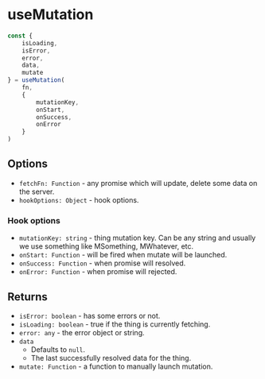 
<Meta title="API Reference/useMutation" />

# useMutation


```js
const {
    isLoading,
    isError,
    error,
    data,
    mutate
} = useMutation(
    fn,
    {
        mutationKey,
        onStart,
        onSuccess,
        onError
    }
)
```

## Options
* `fetchFn: Function` - any promise which will update, delete some data on the server.
* `hookOptions: Object` - hook options.

### Hook options

* `mutationKey: string` - thing mutation key. Can be any string and usually we use something like MSomething, MWhatever, etc.
* `onStart: Function` - will be fired when mutate will be launched.
* `onSuccess: Function` - when promise will resolved.
* `onError: Function` - when promise will rejected.

## Returns

* `isError: boolean` - has some errors or not.
* `isLoading: boolean` - true if the thing is currently fetching.
* `error: any` - the error object or string.
* `data`
    * Defaults to `null`.
    * The last successfully resolved data for the thing.
* `mutate: Function` - a function to manually launch mutation.